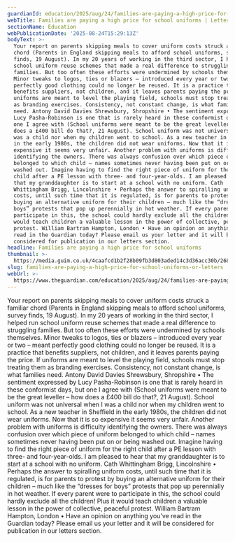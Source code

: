 ```yaml
---
guardianId: education/2025/aug/24/families-are-paying-a-high-price-for-school-uniforms
webTitle: Families are paying a high price for school uniforms | Letters
sectionName: Education
webPublicationDate: '2025-08-24T15:29:13Z'
bodyText: >-
  Your report on parents skipping meals to cover uniform costs struck a familiar
  chord (Parents in England skipping meals to afford school uniforms, survey
  finds, 19 August). In my 20 years of working in the third sector, I helped run
  school uniform reuse schemes that made a real difference to struggling
  families. But too often these efforts were undermined by schools themselves.
  Minor tweaks to logos, ties or blazers – introduced every year or two – meant
  perfectly good clothing could no longer be reused. It is a practice that
  benefits suppliers, not children, and it leaves parents paying the price. If
  uniforms are meant to level the playing field, schools must stop treating them
  as branding exercises. Consistency, not constant change, is what families
  need. Antony David Davies Shrewsbury, Shropshire • The sentiment expressed by
  Lucy Pasha-Robinson is one that is rarely heard in these conformist days, but
  one I agree with (School uniforms were meant to be the great leveller – how
  does a £400 bill do that?, 21 August). School uniform was not universal when I
  was a child nor when my children went to school. As a new teacher in Sheffield
  in the early 1980s, the children did not wear uniforms. Now that it is so
  expensive it seems very unfair. Another problem with uniforms is difficulty
  identifying the owners. There was always confusion over which piece of uniform
  belonged to which child – names sometimes never having been put on or being
  washed out. Imagine having to find the right piece of uniform for the right
  child after a PE lesson with three- and four-year-olds. I am pleased to hear
  that my granddaughter is to start at a school with no uniform. Cath
  Whittingham Brigg, Lincolnshire • Perhaps the answer to spiralling uniform
  costs, until such time that it is regulated, is for parents to protest by
  buying an alternative uniform for their children – much like the “dresses for
  boys” protests that pop up perennially in hot weather. If every parent were to
  participate in this, the school could hardly exclude all the children! Plus it
  would teach children a valuable lesson in the power of collective, peaceful
  protest. William Bartram Hampton, London • Have an opinion on anything you’ve
  read in the Guardian today? Please email us your letter and it will be
  considered for publication in our letters section.
headline: Families are paying a high price for school uniforms
thumbnail: >-
  https://media.guim.co.uk/4caafcd1b2f28b09fb3d803aded14c3d36acc30b/268_0_4224_3380/500.jpg
slug: families-are-paying-a-high-price-for-school-uniforms-or-letters
webUrl: >-
  https://www.theguardian.com/education/2025/aug/24/families-are-paying-a-high-price-for-school-uniforms
---
```

Your report on parents skipping meals to cover uniform costs struck a familiar chord (Parents in England skipping meals to afford school uniforms, survey finds, 19 August). In my 20 years of working in the third sector, I helped run school uniform reuse schemes that made a real difference to struggling families. But too often these efforts were undermined by schools themselves. Minor tweaks to logos, ties or blazers – introduced every year or two – meant perfectly good clothing could no longer be reused. It is a practice that benefits suppliers, not children, and it leaves parents paying the price. If uniforms are meant to level the playing field, schools must stop treating them as branding exercises. Consistency, not constant change, is what families need. Antony David Davies Shrewsbury, Shropshire • The sentiment expressed by Lucy Pasha-Robinson is one that is rarely heard in these conformist days, but one I agree with (School uniforms were meant to be the great leveller – how does a £400 bill do that?, 21 August). School uniform was not universal when I was a child nor when my children went to school. As a new teacher in Sheffield in the early 1980s, the children did not wear uniforms. Now that it is so expensive it seems very unfair. Another problem with uniforms is difficulty identifying the owners. There was always confusion over which piece of uniform belonged to which child – names sometimes never having been put on or being washed out. Imagine having to find the right piece of uniform for the right child after a PE lesson with three- and four-year-olds. I am pleased to hear that my granddaughter is to start at a school with no uniform. Cath Whittingham Brigg, Lincolnshire • Perhaps the answer to spiralling uniform costs, until such time that it is regulated, is for parents to protest by buying an alternative uniform for their children – much like the “dresses for boys” protests that pop up perennially in hot weather. If every parent were to participate in this, the school could hardly exclude all the children! Plus it would teach children a valuable lesson in the power of collective, peaceful protest. William Bartram Hampton, London • Have an opinion on anything you’ve read in the Guardian today? Please email us your letter and it will be considered for publication in our letters section.
